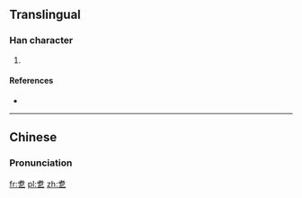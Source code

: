 ==Translingual==

===Han character===
{{Han char|rn=5|rad=乙|as=09|sn=10|four=|canj=JAN|ids=⿱者乙}}

# {{defn|Han|sort=乙09}}

====References====
* {{Han ref|kx=0084.241|dj=0171.360|hdz=10056.071|uh=4E7D|ud=20093}}

----

==Chinese==
{{zh-hanzi-box|[[乽]]}}

===Pronunciation===
{{zh-pron
|m=zhě
|c=
|mc=y
|oc=y
|ma=
|cat=
}}

[[fr:乽]]
[[pl:乽]]
[[zh:乽]]